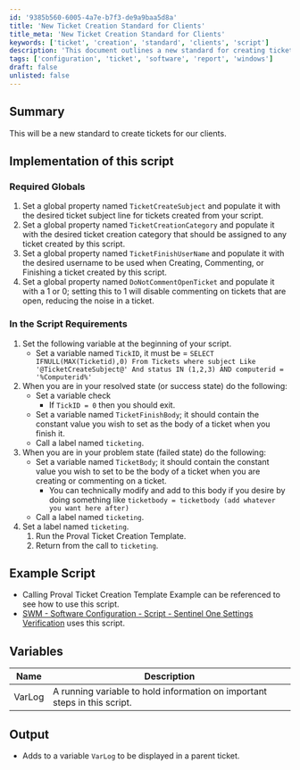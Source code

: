 ```yaml
---
id: '9385b560-6005-4a7e-b7f3-de9a9baa5d8a'
title: 'New Ticket Creation Standard for Clients'
title_meta: 'New Ticket Creation Standard for Clients'
keywords: ['ticket', 'creation', 'standard', 'clients', 'script']
description: 'This document outlines a new standard for creating tickets for clients, including required global properties, implementation details, and example scripts. It aims to streamline ticket management and improve efficiency in handling client requests.'
tags: ['configuration', 'ticket', 'software', 'report', 'windows']
draft: false
unlisted: false
---
```

## Summary

This will be a new standard to create tickets for our clients.

## Implementation of this script

### Required Globals
1. Set a global property named `TicketCreateSubject` and populate it with the desired ticket subject line for tickets created from your script.
2. Set a global property named `TicketCreationCategory` and populate it with the desired ticket creation category that should be assigned to any ticket created by this script.
3. Set a global property named `TicketFinishUserName` and populate it with the desired username to be used when Creating, Commenting, or Finishing a ticket created by this script.
4. Set a global property named `DoNotCommentOpenTicket` and populate it with a 1 or 0; setting this to 1 will disable commenting on tickets that are open, reducing the noise in a ticket.

### In the Script Requirements
1. Set the following variable at the beginning of your script.
   - Set a variable named `TickID`, it must be = `SELECT IFNULL(MAX(Ticketid),0) From Tickets where subject Like '@TicketCreateSubject@' And status IN (1,2,3) AND computerid = '%Computerid%'`
2. When you are in your resolved state (or success state) do the following:
   - Set a variable check
     - If `TickID = 0` then you should exit.
   - Set a variable named `TicketFinishBody`; it should contain the constant value you wish to set as the body of a ticket when you finish it.
   - Call a label named `ticketing`.
3. When you are in your problem state (failed state) do the following:
   - Set a variable named `TicketBody`; it should contain the constant value you wish to set to be the body of a ticket when you are creating or commenting on a ticket.
     - You can technically modify and add to this body if you desire by doing something like `ticketbody = ticketbody (add whatever you want here after)`
   - Call a label named `ticketing`.
4. Set a label named `ticketing`.
   1. Run the Proval Ticket Creation Template.
   2. Return from the call to `ticketing`.

## Example Script

- Calling Proval Ticket Creation Template Example can be referenced to see how to use this script.
- [SWM - Software Configuration - Script - Sentinel One Settings Verification](https://proval.itglue.com/DOC-5078775-12183318) uses this script.

## Variables

| Name    | Description                                                                 |
|---------|-----------------------------------------------------------------------------|
| VarLog  | A running variable to hold information on important steps in this script.  |

## Output

- Adds to a variable `VarLog` to be displayed in a parent ticket.











